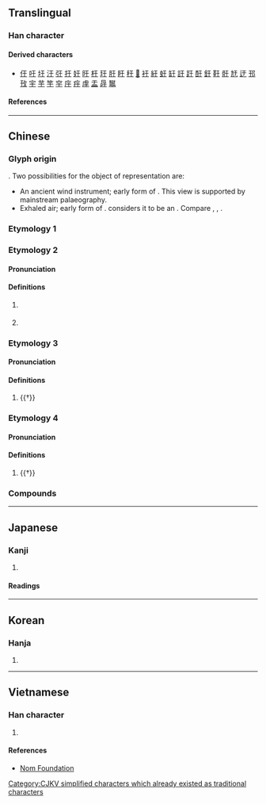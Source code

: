 {{also|千|干|子|𠂌|チ|扵|於|モ}}
{{character info}}
<!-- may be replaced by zh-forms -->
==Translingual==
{{stroke order|type=animate}}

===Han character===
{{Han char|rn=7|rad=二|as=01|sn=3|four=10400|canj=MD|ids=⿱一𬺰,⿻二亅,⿻丁一}}

====Derived characters====
* [[㐵]] [[吁]] [[圩]] [[汙]] [[弙]] [[扜]] [[㚥]] [[旴]] [[杅]] [[玗]] [[䏏]] [[盱]] [[䄨]] [[𤿍]] [[衧]] [[紆]] [[虶]] [[䍂]] [[訏]] [[趶]] [[酑]] [[釪]] [[䩒]] [[骬]] [[㝼]] [[迂]] [[邘]] [[㪀]] [[宇]] [[芋]] [[竽]] [[穻]] [[㡰]] [[㽳]] [[䖉]] [[盂]] [[冔]] [[䵹]]

====References====
{{Han ref|kx=0086.060|dkj=00252|dj=0177.040|hdz=10004.050|uh=4E8E}}

----

==Chinese==

===Glyph origin===
{{Han etym}}
{{liushu|p}}. Two possibilities for the object of representation are:
* An ancient wind instrument; early form of {{och-l|竽}}. This view is supported by mainstream palaeography.
* Exhaled air; early form of {{och-l|吁|to sigh}}. ''{{w|Shuowen}}'' considers it to be an {{Han compound|一|丂|ls=ic|t1=flat stream of air|t2=to exhale|nocap=y}}. Compare {{zh-l|*乎}}, {{zh-l|*兮}}, {{zh-l|*号}}.

===Etymology 1===
{{zh-see|於}}

===Etymology 2===
{{zh-forms|alt=亏,亐}}

====Pronunciation====
{{zh-pron
|m=yú
|c=jyu4,jyu1
|c_note=jyu4 - literary; jyu1 - vernacular (like [[於]])
|h=
|mn=xm,twv:û/qz,twv:u/zz,tw:î
|w=
|mc=y
|oc=y
|ma=
|cat=pn
}}

====Definitions====
{{zh-hanzi}}

# {{surname|zh}}
#: {{zh-x|^于 ^禁|{{w|Yu Jin|'''Yu''' Jin}} (Chinese military general serving under the warlord Cao Cao in the late {{w|Eastern Han}} dynasty)}}
# {{n-g|Used in several names and proper nouns.}}
#: {{zh-x|單{chán}于|chief of the Xiongnu; a Chinese surname}}
#: {{zh-x|^淳于|a Chinese surname}}

===Etymology 3===
{{zh-forms}}

====Pronunciation====
{{zh-pron
|m=yū
|cat=a
}}

====Definitions====
{{zh-hanzi}}

# {{†}} {{zh-alt-form|迂|[[large]]; [[vast]]; [[wide]]}}

===Etymology 4===
{{zh-forms}}

====Pronunciation====
{{zh-pron
|m=xū
|cat=
}}

====Definitions====
{{zh-hanzi}}

# {{†}} {{zh-alt-form|吁|{{n-g|An interjection.}}}} {{zh-only|于嗟||于咨}}

===Compounds===
{{zh-der|于于|于嗟|于徐|于思|于時|于歸|于闐|于飛|于飛之樂|伊于胡底|刑于|友于|叔于田|君子于役|單于|大叔于田|大單于|淳于|燕燕于飛|福生于微|錞于|鳳凰于飛|鳳皇于蜚|于田}}

----

==Japanese==

===Kanji===
{{ja-kanji|grade=|rs=二01}}

# {{rfdef|ja|sort=二01}}

====Readings====
{{ja-readings
|on=う, く
|kun=ここ-に, ゆ-く
}}

----

==Korean==

===Hanja===
{{ko-hanja|우}}

# {{rfdef|ko|sort=二01}}

----

==Vietnamese==

===Han character===
{{vi-readings|reading=[[vu]], [[vo]], [[vò]]|rs=二01}}

# {{rfdef|vi|sort=二01}}

====References====
* [http://nomfoundation.org/common/nom_details.php?codepoint=4e8e Nom Foundation]

[[Category:CJKV simplified characters which already existed as traditional characters]]